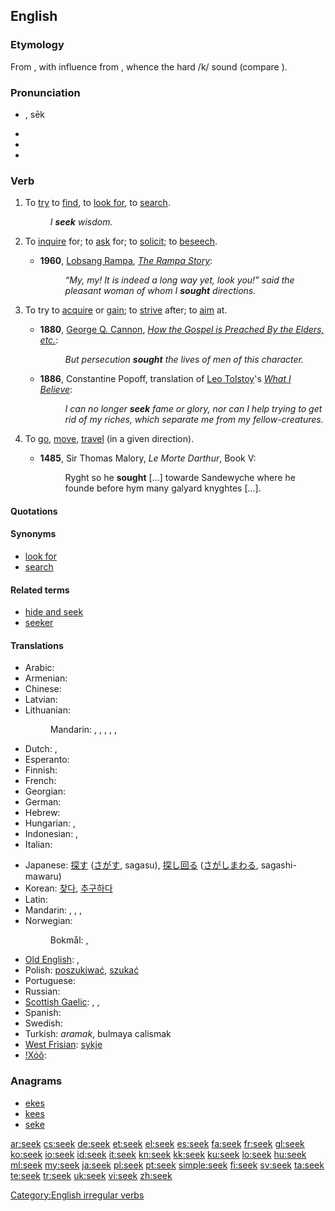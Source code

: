 {{also|sek}}
==English==

===Etymology===
From {{etyl|ang|en}} {{term|secan|sēċan|lang=ang}}, with influence from {{etyl|non|en}} {{term|sœkja|lang=non}}, whence the hard /k/ sound (compare {{term|beseech|lang=en}}).

===Pronunciation===
* {{IPA|/siːk/}}, sēk
* {{audio|en-us-seek.ogg|Audio (US)}}
* {{homophones|Sikh}}
* {{rhymes|iːk}}

===Verb===
{{en-verb|seeks|seeking|sought}}

# {{transitive}} To [[try]] to [[find]], to [[look for]], to [[search]].
#: ''I '''seek''' wisdom.''
# {{transitive}} To [[inquire]] for; to [[ask]] for; to [[solicit]]; to [[beseech]].
#* '''1960''', [[w:Lobsang Rampa|Lobsang Rampa]], ''[[s:The Rampa Story/Chapter Nine|The Rampa Story]]'':
#*: ''“My, my! It is indeed a long way yet, look you!” said the pleasant woman of whom I '''sought''' directions.''
# {{transitive}} To try to [[acquire]] or [[gain]]; to [[strive]] after; to [[aim]] at.
#* '''1880''', [[w:George Q. Cannon|George Q. Cannon]], ''[[s:Journal of Discourses/Volume 23/How the Gospel is Preached By the Elders, etc.|How the Gospel is Preached By the Elders, etc.]]'':
#*: ''But persecution '''sought''' the lives of men of this character.''
#* '''1886''', Constantine Popoff, translation of [[w:Leo Tolstoy|Leo Tolstoy]]'s ''[[s:What I Believe (Tolstoy)/Chapter 12|What I Believe]]'':
#*: ''I can no longer '''seek''' fame or glory, nor can I help trying to get rid of my riches, which separate me from my fellow-creatures.''
# {{intransitive|obsolete}} To [[go]], [[move]], [[travel]] (in a given direction).
#* '''1485''', Sir Thomas Malory, ''Le Morte Darthur'', Book V:
#*: Ryght so he '''sought''' [...] towarde Sandewyche where he founde before hym many galyard knyghtes [...].

====Quotations====
{{seeMoreCites}}

====Synonyms====
* [[look for]]
* [[search]]

====Related terms====
* [[hide and seek]]
* [[seeker]]

====Translations====
{{trans-top|to try to find}}
* Arabic: {{t+|ar|بحث|tr=báHatha}}
* Armenian: {{t|hy|փնտրել|tr=p’ntrel}}
* Chinese:
* Latvian: {{t|lv|meklēt}}
* Lithuanian: {{t|lt|ieškoti}}
*: Mandarin: {{t-|cmn|找|tr=zhǎo|sc=Hani}}, {{t|cmn|找尋|sc=Hani}}, {{t|cmn|找寻|tr=zhǎoxún|sc=Hani}}, {{t-|cmn|尋找|sc=Hani}}, {{t-|cmn|寻找|tr=xúnzhǎo|sc=Hani}}, {{t-|cmn|搜索|tr=sōusuǒ|sc=Hani}}
* Dutch: {{t+|nl|zoeken}}, {{t+|nl|nastreven}}
* Esperanto: {{t+|eo|serĉi|xs=Esperanto}}
* Finnish: {{t+|fi|etsiä}}
* French: {{t+|fr|chercher}}
* Georgian: {{t|ka|ძებნა|sc=Geor}}
* German: {{t+|de|suchen}}
* Hebrew: {{t+|he|חיפש|alt=חִפֵּשׂ|tr=chipés}}
* Hungarian: {{t+|hu|keres}}, {{t+|hu|kutat}}
* Indonesian: {{t+|id|cari|alt=mencari|xs=Indonesian}}, {{t+|id|cari|alt=mencari-cari|xs=Indonesian}}
* Italian: {{t+|it|cercare}}
{{trans-mid}}
* Japanese: [[探す]] ([[さがす]], sagasu), [[探し回る]] ([[さがしまわる]], sagashi-mawaru)
* Korean: [[찾다]], [[추구하다]]
* Latin: {{t-|la|quaerere}}
* Mandarin: {{zh-tsp|找尋|找寻|zhǎoxún}}, {{zh-tsp|尋找|寻找|xúnzhǎo}}, {{zh-zh-p|搜索|sōusuǒ}}, {{zh-zh-p|找|zhǎo}}
* Norwegian:
*: Bokmål: {{t|no|søke}}, {{t|no|lete}}
* [[Old English]]: {{t-|ang|secan|alt=sēċan|xs=Old English}}, {{t-|ang|neosian|alt=nēosian|xs=Old English}}
* Polish: [[poszukiwać]], [[szukać]]
* Portuguese: {{t+|pt|procurar}}
* Russian: {{t+|ru|искать|tr=iskát'}}
* [[Scottish Gaelic]]: {{t|gd|lorg}}, {{t|gd|sir}}, {{t|gd|iarr}}
* Spanish: {{t+|es|buscar}}
* Swedish: {{t+|sv|söka}}
* Turkish: ''aramak'', bulmaya calismak
* [[West Frisian]]: [[sykje]]
* [[!Xóõ]]: {{tø|nmn|!xáa}}
{{trans-bottom}}

===Anagrams===
* [[ekes#English|ekes]]
* [[kees#English|kees]]
* [[seke#English|seke]]

[[Category:English irregular verbs]]

[[ar:seek]]
[[cs:seek]]
[[de:seek]]
[[et:seek]]
[[el:seek]]
[[es:seek]]
[[fa:seek]]
[[fr:seek]]
[[gl:seek]]
[[ko:seek]]
[[io:seek]]
[[id:seek]]
[[it:seek]]
[[kn:seek]]
[[kk:seek]]
[[ku:seek]]
[[lo:seek]]
[[hu:seek]]
[[ml:seek]]
[[my:seek]]
[[ja:seek]]
[[pl:seek]]
[[pt:seek]]
[[simple:seek]]
[[fi:seek]]
[[sv:seek]]
[[ta:seek]]
[[te:seek]]
[[tr:seek]]
[[uk:seek]]
[[vi:seek]]
[[zh:seek]]